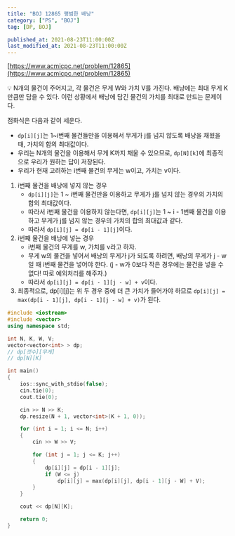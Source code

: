 ```yaml
---
title: "BOJ 12865 평범한 배낭"
category: ["PS", "BOJ"]
tag: [DP, BOJ]

published_at: 2021-08-23T11:00:00Z
last_modified_at: 2021-08-23T11:00:00Z
---
```


[https://www.acmicpc.net/problem/12865](https://www.acmicpc.net/problem/12865)

<Aside>
  💡 N개의 물건이 주어지고, 각 물건은 무게 W와 가치 V를 가진다. 배낭에는 최대
  무게 K만큼만 담을 수 있다. 이런 상황에서 배낭에 담긴 물건의 가치를 최대로
  만드는 문제이다.
</Aside>

점화식은 다음과 같이 세운다.

- `dp[i][j]`는 1~i번째 물건들만을 이용해서 무게가 j를 넘지 않도록 배낭을 채웠을 때, 가치의 합의 최대값이다.
- 우리는 N개의 물건을 이용해서 무게 K까지 채울 수 있으므로, `dp[N][k]`에 최종적으로 우리가 원하는 답이 저장된다.
- 우리가 현재 고려하는 i번째 물건의 무게는 w이고, 가치는 v이다.

1. i번째 물건을 배낭에 넣지 않는 경우
   - `dp[i][j]`는 1 ~ i번째 물건만을 이용하고 무게가 j를 넘지 않는 경우의 가치의 합의 최대값이다.
   - 따라서 i번째 물건을 이용하지 않는다면, `dp[i][j]`는 1 ~ i - 1번째 물건을 이용하고 무게가 j를 넘지 않는 경우의 가치의 합의 최대값과 같다.
   - 따라서 `dp[i][j] = dp[i - 1][j]`이다.
2. i번째 물건을 배낭에 넣는 경우
   - i번째 물건의 무게를 w, 가치를 v라고 하자.
   - 무게 w의 물건을 넣어서 배낭의 무게가 j가 되도록 하려면, 배낭의 무게가 j - w일 때 i번째 물건을 넣어야 한다. (j - w가 0보다 작은 경우에는 물건을 넣을 수 없다! 따로 예외처리를 해주자.)
   - 따라서 `dp[i][j] = dp[i - 1][j - w] + v`이다.
3. 최종적으로, dp[i][j]는 위 두 경우 중에 더 큰 가치가 들어가야 하므로 `dp[i][j] = max(dp[i - 1][j], dp[i - 1][j - w] + v)`가 된다.

```cpp
#include <iostream>
#include <vector>
using namespace std;

int N, K, W, V;
vector<vector<int> > dp;
// dp[갯수][무게]
// dp[N][K]

int main()
{
	ios::sync_with_stdio(false);
	cin.tie(0);
	cout.tie(0);

	cin >> N >> K;
	dp.resize(N + 1, vector<int>(K + 1, 0));

	for (int i = 1; i <= N; i++)
	{
		cin >> W >> V;

		for (int j = 1; j <= K; j++)
		{
			dp[i][j] = dp[i - 1][j];
			if (W <= j)
				dp[i][j] = max(dp[i][j], dp[i - 1][j - W] + V);
		}
	}

	cout << dp[N][K];

	return 0;
}
```
